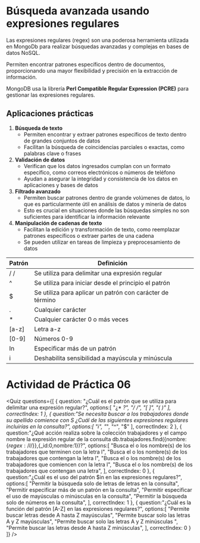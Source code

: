 
# Búsqueda avanzada usando expresiones regulares

Las expresiones regulares (regex) son una poderosa herramienta utilizada en MongoDb para realizar búsquedas avanzadas y complejas en bases de datos NoSQL.

Permiten encontrar patrones específicos dentro de documentos, proporcionando una mayor flexibilidad y precisión en la extracción de información.

MongoDB usa la librería **Perl Compatible Regular Expression (PCRE)** para gestionar las expresiones regulares.

## Aplicaciones prácticas 

1. **Búsqueda de texto**
    - Permiten encontrar y extraer patrones específicos de texto dentro de grandes conjuntos de datos
    - Facilitan la búsqueda de coincidencias parciales o exactas, como palabras clave o frases
2. **Validación de datos**
    - Verifican que los datos ingresados cumplan con un formato específico, como correos electrónicos o números de teléfono
    - Ayudan a asegurar la integridad y consistencia de los datos en aplicaciones y bases de datos
3. **Filtrado avanzado**
    - Permiten buscar patrones dentro de grande volúmenes de datos, lo que es particularmente útil en análisis de datos y minería de datos
    - Esto es crucial en situaciones donde las búsquedas simples no son suficientes para identificar la información relevante
4. **Manipulación de cadenas de texto**
    - Facilitan la edición y transformación de texto, como reemplazar patrones específicos o extraer partes de una cadena
    - Se pueden utilizar en tareas de limpieza y preprocesamiento de datos

|Patrón|Definición|
|---|---|
|/  /|Se utiliza para delimitar una expresión regular|
|^|Se utiliza para iniciar desde el principio el patrón|
|$|Se utiliza para aplicar un patrón con carácter de término|
|.|Cualquier carácter|
|\*|Cualquier carácter 0 o más veces|
|\[a-z\]|Letra a-z|
|\[0-9\]|Números 0-9|
|In|Especificar más de un patrón|
|i|Deshabilita sensibilidad a mayúscula y minúscula|


# Actividad de Práctica 06

<Quiz questions={[
    {
        question: "¿Cuál es el patrón que se utiliza para delimitar una expresión regular?",
        options:[
            "¿* *?",
            "/ /",
            "[ ]",
            "( )"
        ],
        correctIndex: 1
    },
    {
        question:"Se necesita buscar a los trabajadores donde su apellido comience con S ¿Cuál de las siguientes expresiones regulares incluirías en la consulta?",
        options:[
            "i",
            "*",
            "^",
            "$"
        ],
        correctIndex: 2
    },
    {
        question:"¿Qué acción realiza sobre la colección trabajadores y el campo nombre la expresión regular de la consulta db.trabajadores.find({nombre:{$regex:/l$/}},{_id:0,nombre:1})?",
        options:[
            "Busca el o los nombre(s) de los trabajadores que terminen con la letra l",
            "Busca el o los nombre(s) de los trabajadores que contengan la letra l",
            "Busca el o los nombre(s) de los trabajadores que comiencen con la letra l",
            "Busca el o los nombre(s) de los trabajadores que contengan una letra",
        ],
        correctIndex: 0
    },
    {
        question:"¿Cuál es el uso del patrón $in en las expresiones regulares?",
        options:[
            "Permitir la búsqueda solo de letras de letras en la consulta",
            "Permitir especificar más de un patrón en la consulta",
            "Permitir especificar el uso de mayúsculas o minúsculas en la consulta",
            "Permitir la búsqueda solo de números en la consulta",
        ],
        correctIndex: 1
    },
    {
        question:"¿Cuál es la función del patrón [A-Z] en las expresiones regulares?",
        options:[
            "Permite buscar letras desde A hasta Z mayúsculas",
            "Permite buscar solo las letras A y Z mayúsculas",
            "Permite buscar solo las letras A y Z minúsculas ",
            "Permite buscar las letras desde A hasta Z minúsculas",
        ],
        correctIndex: 0
    }
]} />